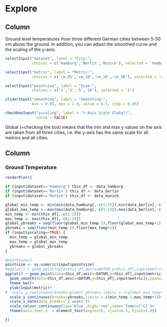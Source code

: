 Explore
===================================== 

Column {.sidebar}
-----------------------------------------------------------------------

Ground level temperatures from three different German cities between 5-50 cm above the ground. In addition, you can adjust the smoothed curve and the scaling of the y-axis. 

```r
selectInput("dataset", label = "City:",
            choices = c('Hamburg','Berlin','Munich'), selected = 'Hamburg')

selectInput("metric", label = "Metric:",
            choices = c('cm_05','cm_10','cm_20','cm_50'), selected = 'cm_05')

selectInput("pointsize", label = "Size:",
            choices = c('1','2','5','10'), selected = '2')

sliderInput("smoothing", label = "Smoothing:",
            min = 0.05, max = 1.0, value = 0.2, step = 0.05)

checkboxInput("yscaling", label = "Y-Axis Scale Global?",
              value = FALSE)
```

Global (=checking the box) means that the min and max y values on the axis are taken from all three cities, i.e. the y-axis has the same scale for all metrics and all cities.

Column
-----------------------------------------------------------------------

### Ground Temperature

```r
renderPlot({

if (input$dataset=='Hamburg') this_df <- data_hamburg
if (input$dataset=='Berlin') this_df <- data_berlin
if (input$dataset=='Munich') this_df <- data_munich

global_min_temp <- min(min(data_hamburg[,-c(1:2)]),min(data_berlin[,-c(1:2)]),min(data_munich[,-c(1:2)]))
global_max_temp <- max(max(data_hamburg[,-c(1:2)]),max(data_berlin[,-c(1:2)]),max(data_munich[,-c(1:2)]))
min_temp <- min(this_df[,-c(1:2)])
max_temp <- max(this_df[,-c(1:2)])
global_ybreaks = seq(floor(global_min_temp-1),floor(global_max_temp+1))
ybreaks = seq(floor(min_temp-1),floor(max_temp+1))
if (input$yscaling==TRUE) {
  min_temp = global_min_temp 
  max_temp = global_max_temp
  ybreaks = global_ybreaks
}

#pointsize=1
pointsize <- as.numeric(input$pointsize)
#ggplot() + geom_point(data=this_df,aes(x=DATUM,y=this_df[,input$metric]),size=pointsize)+
ggplot() + geom_point(data=this_df,aes(x=DATUM,y=this_df[,input$metric],color=this_df[,input$metric]),size=pointsize)+
  geom_smooth(data=this_df,aes(x=DATUM,y=this_df[,input$metric]),span=input$smoothing)+
  theme_bw()+
  ylab(input$metric)+
#  scale_y_continuous(breaks=global_ybreaks,limits = c(global_min_temp-3,global_max_temp+3))+
  scale_y_continuous(breaks=ybreaks,limits = c(min_temp-1,max_temp+1))+
  scale_x_date(date_breaks='2 weeks')+
  scale_colour_continuous(low='blue',high='red',name='Temp\n[°C]')+
  theme(axis.text.x  = element_text(angle=70, vjust=0.5, hjust=1.0))

})
```
